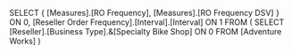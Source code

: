 SELECT
   { [Measures].[RO Frequency],
     [Measures].[RO Frequency DSV] 
   }  ON 0,
   [Reseller Order Frequency].[Interval].[Interval] ON 1
FROM
   (
          SELECT
                [Reseller].[Business Type].&[Specialty Bike Shop] ON 0
          FROM
                [Adventure Works]
   )